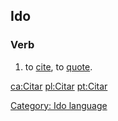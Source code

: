 ==Ido==
===Verb===
# to [[cite]], to [[quote]].
[[Category: Ido language]]

[[ca:Citar]]
[[pl:Citar]]
[[pt:Citar]]